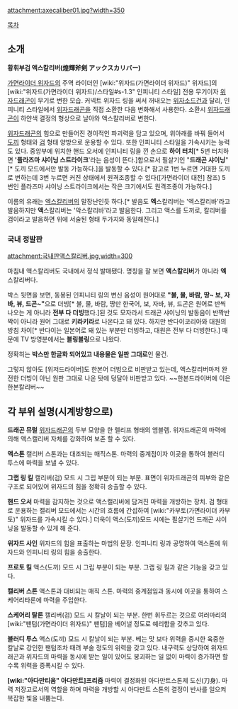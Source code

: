 attachment:axecaliber01.jpg?width=350

[[목차]]

== 소개 ==
'''황휘부검 액스칼리버(煌輝斧剣 アックスカリバー)'''

[[가면라이더 위자드]]의 주역 라이더인 [wiki:"위자드(가면라이더 위자드)" 위자드]의 [wiki:"위자드(가면라이더 위자드)/스타일#s-1.3" 인피니티 스타일] 전용 무기이자 [[위자드래곤]]이 무기로 변한 모습. 커넥트 위자드 링을 써서 꺼내오는 [[위자소드건]]과 달리, 인피니티 스타일에서 [[위자드래곤]]을 직접 소환한 다음 변화해서 사용한다. 소환시 [[위자드래곤]]이 하얀색 결정의 형상으로 날아와 액스칼리버로 변한다.

[[위자드래곤]]의 힘으로 만들어진 경이적인 파괴력을 담고 있으며, 위아래를 바꿔 들어서 [[도끼]] 형태와 [[검]] 형태 양방으로 운용할 수 있다. 또한 인피니티 스타일을 가속시키는 능력도 있다. 중앙부에 위치한 핸드 오서에 인피니티 링을 낀 손으로 '''하이 터치'''[* 5번 터치하면 ''''플라즈마 샤이닝 스트라이크''''라는 음성이 뜬다.]함으로서 필살기인 "'''드래곤 샤이닝'''"[* 도끼 모드에서만 발동 가능하다.]을 발동할 수 있다.[* 참고로 1번 누르면 거대한 도끼로 변하는데 3번 누르면 커진 상태에서 원격조종할 수 있다([가면라이더 대전] 참조) 5번인 플라즈마 샤이닝 스트라이크에서는 작은 크기에서도 원격조종이 가능하다.]

이름의 유래는 [[엑스칼리버]]의 말장난인듯 하다.[* 발음도 '''엑'''스칼리버는 '엑스칼리바'라고 발음하지만 '''액'''스칼리버는 '악스칼리바'라고 발음한다. 그리고 액스를 도끼로, 칼리버를 검이라고 발음하면 위에 서술된 형태 두가지와 동일해진다.]

=== 국내 정발판 ===
attachment:국내판액스칼리버.jpg,width=300

마침내 액스칼리버도 국내에서 정식 발매됐다. 명칭을 잘 보면 '''액스칼리버'''가 아니라 '''엑'''스칼리버다.

박스 뒷면을 보면, 동봉된 인피니티 링의 변신 음성이 원어대로 '''"불, 물, 바람, 땅~ 보, 자바, 뷰, 드곤~"'''으로 더빙[* 불, 물, 바람, 땅만 한국어, 보, 자바, 뷰, 드곤은 원어로 반씩 나오는 게 아니라 '''전부 다 더빙'''했다.]된 것도 모자라서 드래곤 샤이닝의 발동음이 반짝반짝이 아니라 원어 그대로 '''키라키라'''로 나온다고 돼 있다. 하지만 반다이코리아와 대원의 방침 차이[* 반다이는 일본어로 돼 있는 부분만 더빙하고, 대원은 전부 다 더빙한다.] 때문에 TV 방영분에서는 '''블링블링'''으로 나왔다.

정확히는 '''박스만 한글화 되어있고 내용물은 일판 그대로'''인 물건.

그렇지 않아도 [위저드라이버]도 한본어 더빙으로 비판받고 있는데, 액스칼리버마저 완전한 더빙이 아닌 원판 그대로 나온 탓에 덩달아 비판받고 있다. ~~한본드라이버에 이은 한본칼리버~~

== 각 부위 설명(시계방향으로) ==
'''드래곤 뮤럴'''
[[위자드래곤]]의 두부 모양을 한 렐리프 형태의 엠블렘. 위자드래곤의 마력에 의해 액스캘리버 자체를 강화하여 보존 할 수 있다.

'''액스톤''' 
캘리버 스톤과는 대조되는 매직스톤. 마력의 중계점이자 이곳을 통하여 블러디 투스에 마력을 보낼 수 있다.

'''그랩 링 킬'''
캘리버(검) 모드 시 그립 부분이 되는 부분. 표면이 위자드래곤의 피부와 같은 구조로 되어있어 위자드의 힘을 정확히 송출할 수 있다.

'''핸드 오서''' 
마력을 감지하는 것으로 액스캘리버에 담겨진 마력을 개방하는 장치. 검 형태로 운용하는 캘리버 모드에서는 시간의 흐름에 간섭하여 [wiki:"카부토(가면라이더 카부토)" 위자드를 가속시킬 수 있다.] 더욱이 액스(도끼)모드 시에는 필살기인 드래곤 샤이닝을 발동할 수 있게 해 준다.

'''위자드 사인'''
위자드의 힘을 표출하는 마법의 문장. 인피니티 링과 공명하여 액스톤에 위자드와 인피니티 링의 힘을 송출한다.

'''프로토 킬'''
액스(도끼) 모드 시 그립 부분이 되는 부분. 그랩 링 킬과 같은 기능을 갖고 있다.

'''캘리버 스톤 '''
액스톤과 대비되는 매직 스톤. 마력의 중계점임과 동시에 이곳을 통하여 스케어리타론에 마력을 주입한다.

'''스케어리 탈론'''
캘리버(검) 모드 시 칼날이 되는 부분. 한번 휘두르는 것으로 여러마리의 [wiki:"팬텀(가면라이더 위자드)" 팬텀]을 베어낼 정도로 예리함을 갖추고 있다.

'''블러디 투스''' 
액스(도끼) 모드 시 칼날이 되는 부분. 베는 맛 보다 위력을 중시한 육중한 칼날로 강인한 팬텀조차 때려 부술 정도의 위력을 갖고 있다. 내구력도 상당하여 위자드래곤과 위자드의 마력을 동시에 받는 일이 있어도 붕괴하는 일 없이 마력이 증가하면 할 수록 위력을 증폭시킬 수 있다.

'''[wiki:"아다만티움" 아다만트]프리즘''' 
마력이 결정화된 아다만트스톤제 도신(刀身). 마력 저장고로서의 역할을 하며 마력을 개방할 시 아다만트 스톤의 결정이 반사를 일으켜 복잡한 빛을 내뿜는다.
